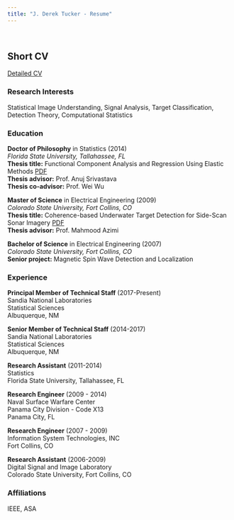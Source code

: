 ```yaml
---
title: "J. Derek Tucker - Resume"
---
```


<link rel="stylesheet" href="styles.css" type="text/css" />

<br>

## Short CV
[Detailed CV](Docs/JDT_CV.pdf)

### Research Interests
Statistical Image Understanding, Signal Analysis, Target Classification, Detection Theory, Computational Statistics

### Education
**Doctor of Philosophy** in Statistics (2014)		
*Florida State University, Tallahassee, FL*		
**Thesis title:** Functional Component Analysis and Regression Using Elastic Methods [PDF](Papers/dissertation.pdf)		
**Thesis advisor:** Prof. Anuj Srivastava		
**Thesis co-advisor:** Prof. Wei Wu		
 
**Master of Science** in Electrical Engineering (2009)		
*Colorado State University, Fort Collins, CO*		
**Thesis title:** Coherence-based Underwater Target Detection for Side-Scan Sonar Imagery [PDF](Papers/MS%20Thesis.pdf)		
**Thesis advisor:** Prof. Mahmood Azimi		

**Bachelor of Science** in Electrical Engineering (2007)		
*Colorado State University, Fort Collins, CO*		
**Senior project:** Magnetic Spin Wave Detection and Localization		

### Experience	
**Principal Member of Technical Staff** (2017-Present)				
Sandia National Laboratories		
Statistical Sciences		
Albuquerque, NM		

**Senior Member of Technical Staff** (2014-2017)				
Sandia National Laboratories		
Statistical Sciences		
Albuquerque, NM			

**Research Assistant** (2011-2014)		
Statistics		
Florida State University, Tallahassee, FL		

**Research Engineer** (2009 - 2014)		
Naval Surface Warfare Center		
Panama City Division - Code X13		
Panama City, FL		

**Research Engineer** (2007 - 2009)		
Information System Technologies, INC 		
Fort Collins, CO		

**Research Assistant** (2006-2009)		
Digital Signal and Image Laboratory		
Colorado State University, Fort Collins, CO		

### Affiliations	
IEEE, ASA